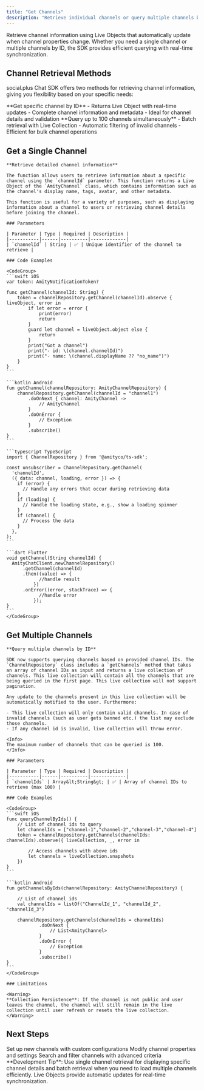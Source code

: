 ```yaml
---
title: "Get Channels"
description: "Retrieve individual channels or query multiple channels by ID with real-time updates and live object support"
---
```


Retrieve channel information using Live Objects that automatically update when channel properties change. Whether you need a single channel or multiple channels by ID, the SDK provides efficient querying with real-time synchronization.

## Channel Retrieval Methods

social.plus Chat SDK offers two methods for retrieving channel information, giving you flexibility based on your specific needs:

<CardGroup cols={2}>
  <Card title="Single Channel Retrieval" icon="file">
    **Get specific channel by ID**
    - Returns Live Object with real-time updates
    - Complete channel information and metadata
    - Ideal for channel details and validation
  </Card>
  <Card title="Multiple Channel Query" icon="files">
    **Query up to 100 channels simultaneously**
    - Batch retrieval with Live Collection
    - Automatic filtering of invalid channels
    - Efficient for bulk channel operations
  </Card>
</CardGroup>

## Get a Single Channel

    **Retrieve detailed channel information**
    
    The function allows users to retrieve information about a specific channel using the `channelId` parameter. This function returns a Live Object of the `AmityChannel` class, which contains information such as the channel's display name, tags, avatar, and other metadata.

    This function is useful for a variety of purposes, such as displaying information about a channel to users or retrieving channel details before joining the channel.

    ### Parameters

    | Parameter | Type | Required | Description |
    |-----------|------|----------|-------------|
    | `channelId` | String | ✅ | Unique identifier of the channel to retrieve |

    ### Code Examples

    <CodeGroup>
    ```swift iOS
    var token: AmityNotificationToken?

    func getChannel(channelId: String) {
        token = channelRepository.getChannel(channelId).observe { liveObject, error in
            if let error = error {
                print(error)
                return
            }
            guard let channel = liveObject.object else {
                return
            }
            print("Got a channel")
            print("- id: \(channel.channelId)")
            print("- name: \(channel.displayName ?? "no_name")")
        }
    }
    ```

    ```kotlin Android
    fun getChannel(channelRepository: AmityChannelRepository) {
        channelRepository.getChannel(channelId = "channel1")
            .doOnNext { channel: AmityChannel ->
                // AmityChannel
            }
            .doOnError {
                // Exception
            }
            .subscribe()
    }
    ```

    ```typescript TypeScript
    import { ChannelRepository } from '@amityco/ts-sdk';

    const unsubscriber = ChannelRepository.getChannel(
      'channelId',
      ({ data: channel, loading, error }) => {
        if (error) {
          // Handle any errors that occur during retrieving data
        }
        if (loading) {
          // Handle the loading state, e.g., show a loading spinner
        }
        if (channel) {
          // Process the data
        }
      },
    );
    ```

    ```dart Flutter
    void getChannel(String channelId) {
      AmityChatClient.newChannelRepository()
          .getChannel(channelId)
          .then((value) => {
                //handle result
              })
          .onError((error, stackTrace) => {
                //handle error
              });
    }
    ```
    </CodeGroup>

## Get Multiple Channels

    **Query multiple channels by ID**
    
    SDK now supports querying channels based on provided channel IDs. The `ChannelRepository` class includes a `getChannels` method that takes an array of channel IDs as input and returns a live collection of channels. This live collection will contain all the channels that are being queried in the first page. This live collection will not support pagination.

    Any update to the channels present in this live collection will be automatically notified to the user. Furthermore:

    - This live collection will only contain valid channels. In case of invalid channels (such as user gets banned etc.) the list may exclude those channels.
    - If any channel id is invalid, live collection will throw error.

    <Info>
    The maximum number of channels that can be queried is 100.
    </Info>

    ### Parameters

    | Parameter | Type | Required | Description |
    |-----------|------|----------|-------------|
    | `channelIds` | Array&lt;String&gt; | ✅ | Array of channel IDs to retrieve (max 100) |

    ### Code Examples

    <CodeGroup>
    ```swift iOS
    func queryChannelByIds() {
        // List of channel ids to query
        let channelIds = ["channel-1","channel-2","channel-3","channel-4"]
        token = channelRepository.getChannels(channelIds: channelIds).observe({ liveCollection, _, error in
            
            // Access channels with above ids
            let channels = liveCollection.snapshots
        })
    }
    ```

    ```kotlin Android
    fun getChannelsByIds(channelRepository: AmityChannelRepository) {
        
        // List of channel ids
        val channelIds = listOf("ChannelId_1", "channelId_2", "channelId_3")
        
        channelRepository.getChannels(channelIds = channelIds)
                .doOnNext {
                    // List<AmityChannel>
                }
                .doOnError {
                    // Exception
                }
                .subscribe()
    }
    ```
    </CodeGroup>

    ### Limitations

    <Warning>
    **Collection Persistence**: If the channel is not public and user leaves the channel, the channel will still remain in the live collection until user refresh or resets the live collection.
    </Warning>

## Next Steps

<CardGroup cols={3}>
  <Card title="Create Channels" href="create-channel" icon="plus">
    Set up new channels with custom configurations
  </Card>
  <Card title="Update Channels" href="update-channel" icon="pen">
    Modify channel properties and settings
  </Card>
  <Card title="Query Channels" href="query-channels" icon="magnifying-glass">
    Search and filter channels with advanced criteria
  </Card>
</CardGroup>

<Tip>
**Development Tip**: Use single channel retrieval for displaying specific channel details and batch retrieval when you need to load multiple channels efficiently. Live Objects provide automatic updates for real-time synchronization.
</Tip>
